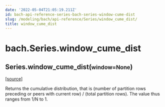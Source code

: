 ```yaml
---
date: '2022-05-04T21:05:19.211Z'
id: bach-api-reference-series-bach-series-window-cume-dist
slug: /modeling/bach/api-reference/Series/window_cume_dist/
title: window_cume_dist
---
```


# bach.Series.window_cume_dist

<div className="method">

<h2 className="signature-method"><span className="additional-name">Series.</span><span className="name">window_cume_dist(</span><small className="parameter-list"><span className="parameter" id="window">window=None</span></small>)</h2>


&#8203;<span className="view-source">[[source]](https://github.com/objectiv/objectiv-analytics/blob/main/bach/bach/series/series.py)</span>

<div className="content">

Returns the cumulative distribution, that is
(number of partition rows preceding or peers with current row) / (total partition rows).
The value thus ranges from 1/N to 1.


</div>


</div>
